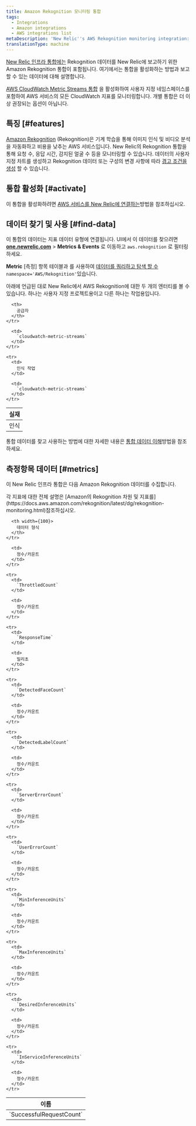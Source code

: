 ```yaml
---
title: Amazon Rekognition 모니터링 통합
tags:
  - Integrations
  - Amazon integrations
  - AWS integrations list
metaDescription: 'New Relic''s AWS Rekognition monitoring integration: what data it reports, and how to enable it.'
translationType: machine
---
```


[New Relic 인프라 통합에는](/docs/infrastructure/integrations-getting-started/getting-started/introduction-infrastructure-integrations) Rekognition 데이터를 New Relic에 보고하기 위한 Amazon Rekognition 통합이 포함됩니다. 여기에서는 통합을 활성화하는 방법과 보고할 수 있는 데이터에 대해 설명합니다.

[AWS CloudWatch Metric Streams 통합](/docs/infrastructure/amazon-integrations/aws-integrations-list/aws-metric-stream/) 을 활성화하여 사용자 지정 네임스페이스를 포함하여 AWS 서비스의 모든 CloudWatch 지표를 모니터링합니다. 개별 통합은 더 이상 권장되는 옵션이 아닙니다.

## 특징 [#features]

[Amazon Rekognition](https://aws.amazon.com/rekognition/) (Rekognition)은 기계 학습을 통해 이미지 인식 및 비디오 분석을 자동화하고 비용을 낮추는 AWS 서비스입니다. New Relic의 Rekognition 통합을 통해 요청 수, 응답 시간, 감지된 얼굴 수 등을 모니터링할 수 있습니다. 데이터의 사용자 지정 차트를 생성하고 Rekognition 데이터 또는 구성의 변경 사항에 따라 [경고 조건을 생성](/docs/infrastructure/new-relic-infrastructure/infrastructure-alert-conditions/infrastructure-alerts-add-edit-or-view-host-alert-information) 할 수 있습니다.

## 통합 활성화 [#activate]

이 통합을 활성화하려면 [AWS 서비스를 New Relic에 연결하는](/docs/infrastructure/amazon-integrations/connect/aws-metric-stream/#set-up-metric-stream)방법을 참조하십시오.

## 데이터 찾기 및 사용 [#find-data]

이 통합의 데이터는 지표 데이터 유형에 연결됩니다. UI에서 이 데이터를 찾으려면 **[one.newrelic.com](https://one.newrelic.com/all-capabilities)** > **Metrics & Events** 로 이동하고 `aws.rekognition` 로 필터링하세요.

**Metric** \[측정] 항목 테이블과 를 사용하여 [데이터를 쿼리하고 탐색 할 수](/docs/using-new-relic/data/understand-data/query-new-relic-data) `namespace='AWS/Rekognition'`있습니다.

아래에 언급된 대로 New Relic에서 AWS Rekognition에 대한 두 개의 엔터티를 볼 수 있습니다. 하나는 사용자 지정 프로젝트용이고 다른 하나는 작업용입니다.

<table>
  <thead>
    <tr>
      <th>
        실재
      </th>

      <th>
        공급자
      </th>
    </tr>
  </thead>

  <tbody>
    <tr>
      <td>
        인식
      </td>

      <td>
        `cloudwatch-metric-streams`
      </td>
    </tr>

    <tr>
      <td>
        인식 작업
      </td>

      <td>
        `cloudwatch-metric-streams`
      </td>
    </tr>
  </tbody>
</table>

통합 데이터를 찾고 사용하는 방법에 대한 자세한 내용은 [통합 데이터 이해](/docs/infrastructure/integrations/find-use-infrastructure-integration-data)방법을 참조하세요.

## 측정항목 데이터 [#metrics]

이 New Relic 인프라 통합은 다음 Amazon Rekognition 데이터를 수집합니다.

<Callout variant="tip">
  각 지표에 대한 전체 설명은 [Amazon의 Rekognition 차원 및 지표를](https://docs.aws.amazon.com/rekognition/latest/dg/rekognition-monitoring.html)참조하십시오.
</Callout>

<table>
  <thead>
    <tr>
      <th width={200}>
        이름
      </th>

      <th width={100}>
        데이터 형식
      </th>
    </tr>
  </thead>

  <tbody>
    <tr>
      <td>
        `SuccessfulRequestCount`
      </td>

      <td>
        정수/카운트
      </td>
    </tr>

    <tr>
      <td>
        `ThrottledCount`
      </td>

      <td>
        정수/카운트
      </td>
    </tr>

    <tr>
      <td>
        `ResponseTime`
      </td>

      <td>
        밀리초
      </td>
    </tr>

    <tr>
      <td>
        `DetectedFaceCount`
      </td>

      <td>
        정수/카운트
      </td>
    </tr>

    <tr>
      <td>
        `DetectedLabelCount`
      </td>

      <td>
        정수/카운트
      </td>
    </tr>

    <tr>
      <td>
        `ServerErrorCount`
      </td>

      <td>
        정수/카운트
      </td>
    </tr>

    <tr>
      <td>
        `UserErrorCount`
      </td>

      <td>
        정수/카운트
      </td>
    </tr>

    <tr>
      <td>
        `MinInferenceUnits`
      </td>

      <td>
        정수/카운트
      </td>
    </tr>

    <tr>
      <td>
        `MaxInferenceUnits`
      </td>

      <td>
        정수/카운트
      </td>
    </tr>

    <tr>
      <td>
        `DesiredInferenceUnits`
      </td>

      <td>
        정수/카운트
      </td>
    </tr>

    <tr>
      <td>
        `InServiceInferenceUnits`
      </td>

      <td>
        정수/카운트
      </td>
    </tr>
  </tbody>
</table>